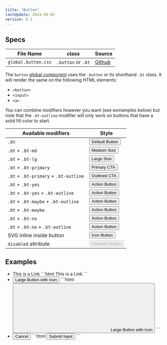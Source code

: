 ```yaml
---
title: "Button"
lastUpdate: 2024-09-02
version: 0.1
---
```



## Specs

<section class="prose">

<div class="docs_oversizedTable">

| File Name           | class              | Source      |
| ------------------- | ------------------ | ----------- |
| `global.button.css` | `.button` or `.bt` | [Github][1] |

</div>

[1]: https://github.com/minimaldesign/mCSS/blob/main/src/styles/global.button.css

The `button` [global component](/docs/start#components) uses the `.button` or its shorthand `.bt` class. It will render the same on the following HTML elements:

- `<button>`
- `<input>`
- `<a>`

You can combine modifiers however you want (see exmamples below) but note that the `.bt-outline` modifier will only work on buttons that have a solid fill color to start.

| Available modifiers                   | Style                                                                |
| ------------------------------------- | -------------------------------------------------------------------- |
| `.bt`                                 | <button class="bt">Default Button</button>                           |
| `.bt` + `.bt-md`                      | <button class="bt bt-md">Medium Size</button>                        |
| `.bt` + `.bt-lg`                      | <button class="bt bt-lg">Large Size</button>                         |
| `.bt` + `.bt-primary`                 | <button class="bt bt-primary">Primary CTA</button>                   |
| `.bt` + `.bt-primary` + `.bt-outline` | <button class="bt bt-primary bt-outline">Outlined CTA</button>       |
| `.bt` + `.bt-yes`                     | <button class="bt bt-yes">Action Button</button>                     |
| `.bt` + `.bt-yes` + `.bt-outline`     | <button class="bt bt-yes bt-outline">Action Button</button>          |
| `.bt` + `.bt-maybe` + `.bt-outline`   | <button class="bt bt-maybe">Action Button</button>                   |
| `.bt` + `.bt-maybe`                   | <button class="bt bt-maybe bt-outline">Action Button</button>        |
| `.bt` + `.bt-no`                      | <button class="bt bt-no">Action Button</button>                      |
| `.bt` + `.bt-no` + `.bt-outline`      | <button class="bt bt-no bt-outline">Action Button</button>           |
| SVG inline inside button              | <button class="bt"><Fragment set:html={arrow} />Icon Button</button> |
| `disabled` attribute                  | <button class="bt" disabled>Disabled Button</button>                 |

</section>

## Examples

<ul class="docs_examples">
  <li>
    <a class="bt">This is a Link</a>
    ```html
    <a class="bt">This is a Link</a>
    ```
  </li>
  <li>
    <button class="bt bt-lg bt-primary" type="button">
      <Fragment set:html={arrow} />
      Large Button with Icon
    </button>
    ```html
    <button class="bt bt-lg bt-primary" type="button">
      <svg>[…]</svg> Large Button with Icon
    </button>
    ```
  </li>
  <li>
    <input class="bt bt-md bt-no bt-outline" type="submit" value="Cancel" />
    ```html
    <input
      class="bt bt-md bt-no bt-outline"
      type="submit"
      value="Submit Input"
    />
    ```
  </li>
</ul>
